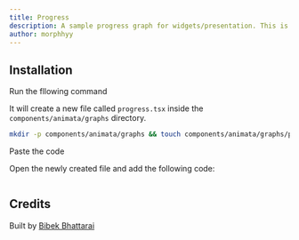 ```yaml
---
title: Progress
description: A sample progress graph for widgets/presentation. This is not a full-fledged chart library. Just use for presentation or as an interactive part of the app.
author: morphhyy
---
```


<ComponentPreview name="graphs-progress--docs" />

## Installation

<Steps>
<Step>Run the fllowing command</Step>

It will create a new file called `progress.tsx` inside the `components/animata/graphs` directory.

```bash
mkdir -p components/animata/graphs && touch components/animata/graphs/progress.tsx
```

<Step>Paste the code</Step>

Open the newly created file and add the following code:

```jsx file=<rootDir>/animata/graphs/progress.tsx

```

</Steps>

## Credits

Built by [Bibek Bhattarai](https://github.com/morphhyy)
